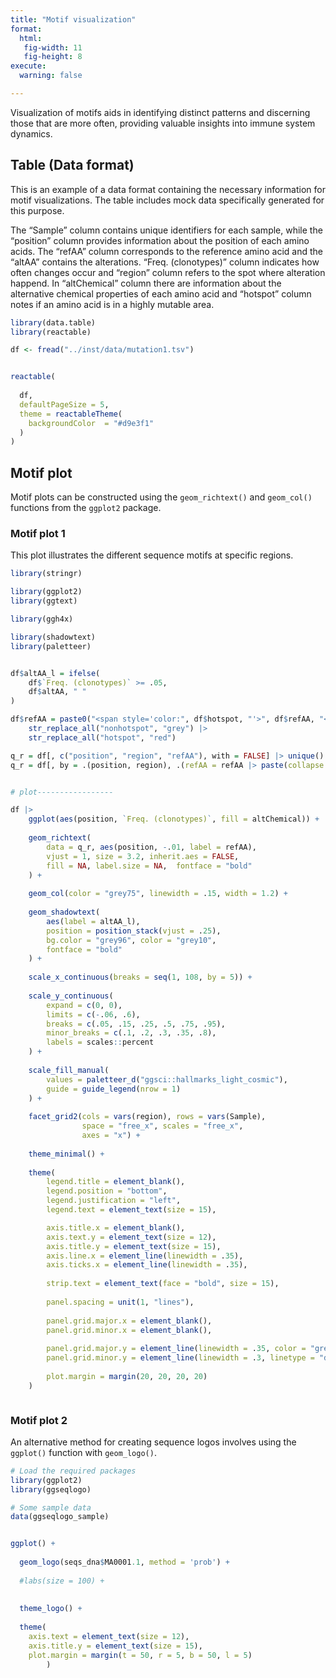 ```yaml
---
title: "Motif visualization"
format:
  html:
   fig-width: 11
   fig-height: 8
execute: 
  warning: false

---
```


Visualization of motifs aids in identifying distinct patterns and discerning those that are more often, providing valuable insights into immune system dynamics.

## Table (Data format)

This is an example of a data format containing the necessary information for motif visualizations. The table includes mock data specifically generated for this purpose.

The "Sample" column contains unique identifiers for each sample, while the "position" column provides information about the position of each amino acids. The "refAA" column corresponds to the reference amino acid and the "altAA" contains the alterations. "Freq. (clonotypes)" column indicates how often changes occur and "region" column refers to the spot where alteration happend.  In "altChemical" column there are information about the alternative chemical properties of each amino acid and "hotspot" column notes if an amino acid is in a highly mutable area.

```r

library(data.table)
library(reactable)

df <- fread("../inst/data/mutation1.tsv") 


reactable(
  
  df, 
  defaultPageSize = 5,
  theme = reactableTheme(
    backgroundColor  = "#d9e3f1"
  )
)
```


## Motif plot 

Motif plots can be constructed using the `geom_richtext()` and `geom_col()` functions from the `ggplot2` package.

### Motif plot 1

This plot illustrates the different sequence motifs at specific regions.

```r

library(stringr)

library(ggplot2)
library(ggtext)

library(ggh4x)

library(shadowtext)
library(paletteer)


df$altAA_l = ifelse(
    df$`Freq. (clonotypes)` >= .05,
    df$altAA, " "
)

df$refAA = paste0("<span style='color:", df$hotspot, "'>", df$refAA, "</span>") |>
    str_replace_all("nonhotspot", "grey") |>
    str_replace_all("hotspot", "red")

q_r = df[, c("position", "region", "refAA"), with = FALSE] |> unique()
q_r = df[, by = .(position, region), .(refAA = refAA |> paste(collapse = "<br>"))]


# plot-----------------

df |>
    ggplot(aes(position, `Freq. (clonotypes)`, fill = altChemical)) + 
    
    geom_richtext(
        data = q_r, aes(position, -.01, label = refAA),
        vjust = 1, size = 3.2, inherit.aes = FALSE, 
        fill = NA, label.size = NA,  fontface = "bold"
    ) +
    
    geom_col(color = "grey75", linewidth = .15, width = 1.2) +
    
    geom_shadowtext(
        aes(label = altAA_l),
        position = position_stack(vjust = .25),
        bg.color = "grey96", color = "grey10",
        fontface = "bold"
    ) +
    
    scale_x_continuous(breaks = seq(1, 108, by = 5)) +
    
    scale_y_continuous(
        expand = c(0, 0), 
        limits = c(-.06, .6),
        breaks = c(.05, .15, .25, .5, .75, .95), 
        minor_breaks = c(.1, .2, .3, .35, .8),
        labels = scales::percent
    ) +
    
    scale_fill_manual(
        values = paletteer_d("ggsci::hallmarks_light_cosmic"),
        guide = guide_legend(nrow = 1)
    ) +
    
    facet_grid2(cols = vars(region), rows = vars(Sample),
                space = "free_x", scales = "free_x",
                axes = "x") +
    
    theme_minimal() +
    
    theme(
        legend.title = element_blank(),
        legend.position = "bottom",
        legend.justification = "left",
        legend.text = element_text(size = 15),

        axis.title.x = element_blank(),
        axis.text.y = element_text(size = 12),
        axis.title.y = element_text(size = 15),
        axis.line.x = element_line(linewidth = .35),
        axis.ticks.x = element_line(linewidth = .35),
        
        strip.text = element_text(face = "bold", size = 15),
        
        panel.spacing = unit(1, "lines"),
        
        panel.grid.major.x = element_blank(),
        panel.grid.minor.x = element_blank(),
        
        panel.grid.major.y = element_line(linewidth = .35, color = "grey80"),
        panel.grid.minor.y = element_line(linewidth = .3, linetype = "dashed", color = "grey80"),
        
        plot.margin = margin(20, 20, 20, 20)
    )



```


### Motif plot 2

An alternative method for creating sequence logos involves using the `ggplot()` function with `geom_logo()`. 


```r

# Load the required packages
library(ggplot2)
library(ggseqlogo)

# Some sample data
data(ggseqlogo_sample)


ggplot() + 
  
  geom_logo(seqs_dna$MA0001.1, method = 'prob') + 
  
  #labs(size = 100) +
  
  
  theme_logo() +
  
  theme(
    axis.text = element_text(size = 12),
    axis.title.y = element_text(size = 15),
    plot.margin = margin(t = 50, r = 5, b = 50, l = 5)
        )


```
